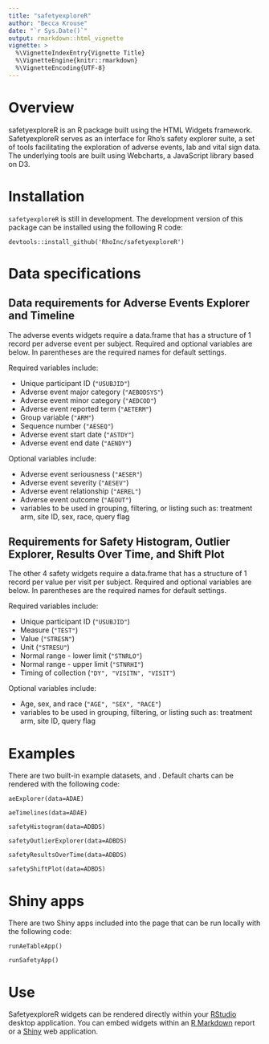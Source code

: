 ```yaml
---
title: "safetyexploreR"
author: "Becca Krouse"
date: "`r Sys.Date()`"
output: rmarkdown::html_vignette
vignette: >
  %\VignetteIndexEntry{Vignette Title}
  %\VignetteEngine{knitr::rmarkdown}
  %\VignetteEncoding{UTF-8}
---
```


# Overview

safetyexploreR is an R package built using the HTML Widgets framework.  SafetyexploreR serves as an interface for Rho's safety explorer suite, a set of tools facilitating the exploration of adverse events, lab and vital sign data.  The underlying tools are built using Webcharts, a JavaScript library based on D3.

# Installation 

```safetyexploreR``` is still in development.  The development version of this package can be installed using the following R code:

```devtools::install_github('RhoInc/safetyexploreR')```

# Data specifications

## Data requirements for Adverse Events Explorer and Timeline

The adverse events widgets require a data.frame that has a structure of 1 record per adverse event per subject.  Required and optional variables are below.  In parentheses are the required names for default settings.  

Required variables include:

- Unique participant ID (```"USUBJID"```)
- Adverse event major category (```"AEBODSYS"```)
- Adverse event minor category (```"AEDCOD"```)
- Adverse event reported term (```"AETERM"```)
- Group variable (```"ARM"```)
- Sequence number (```"AESEQ"```)
- Adverse event start date (```"ASTDY"```)
- Adverse event end date (```"AENDY"```)

Optional variables include:

- Adverse event seriousness (```"AESER"```)
- Adverse event severity (```"AESEV"```)
- Adverse event relationship (```"AEREL"```)
- Adverse event outcome (```"AEOUT"```)
- variables to be used in grouping, filtering, or listing such as: treatment arm, site ID, sex, race, query flag


## Requirements for Safety Histogram, Outlier Explorer, Results Over Time, and Shift Plot

The other 4 safety widgets require a data.frame that has a structure of 1 record per value per visit per subject.  Required and optional variables are below.  In parentheses are the required names for default settings.  

Required variables include:

- Unique participant ID (```"USUBJID"```)
- Measure (```"TEST"```)
- Value (```"STRESN"```)
- Unit (```"STRESU"```)
- Normal range - lower limit (```"STNRLO"```)
- Normal range - upper limit (```"STNRHI"```)
- Timing of collection (```"DY", "VISITN", "VISIT"```)

Optional variables include:

- Age, sex, and race (```"AGE", "SEX", "RACE"```)
- variables to be used in grouping, filtering, or listing such as: treatment arm, site ID, query flag

# Examples

There are two built-in example datasets, \code{ADAE} and \code{ADBDS}.  Default charts can be rendered with the following code:

```aeExplorer(data=ADAE)```

```aeTimelines(data=ADAE)```

```safetyHistogram(data=ADBDS)```

```safetyOutlierExplorer(data=ADBDS)```

```safetyResultsOverTime(data=ADBDS)```

```safetyShiftPlot(data=ADBDS)```

# Shiny apps

There are two Shiny apps included into the page that can be run locally with the following code:

```runAeTableApp()```

```runSafetyApp()```

# Use

SafetyexploreR widgets can be rendered directly within your [RStudio](https://www.rstudio.com) desktop application.  You can embed widgets within an [R Markdown](http://rmarkdown.rstudio.com/) report or a [Shiny](https://shiny.rstudio.com) web application.

